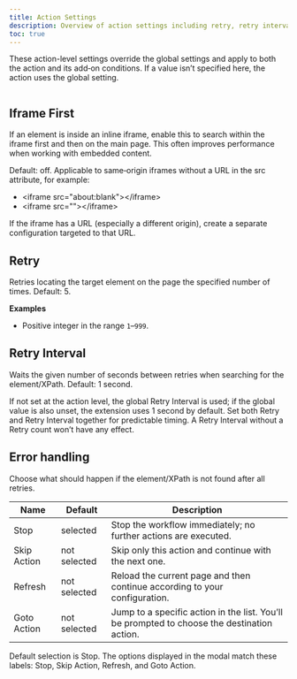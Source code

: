 ```yaml
---
title: Action Settings
description: Overview of action settings including retry, retry interval, iframe first, and error handling.
toc: true
---
```


These action-level settings override the global settings and apply to both the action and its add‑on conditions. If a value isn’t specified here, the action uses the global setting.

<img
  class="d-block mb-4 img-fluid rounded-3"
  src="/docs/[[config:docs_version]]/assets/img/action-settings.png"
  alt=""
/>

## Iframe First

If an element is inside an inline iframe, enable this to search within the iframe first and then on the main page. This often improves performance when working with embedded content.

Default: off. Applicable to same‑origin iframes without a URL in the src attribute, for example:

- &lt;iframe src="about:blank">&lt;/iframe>
- &lt;iframe src="">&lt;/iframe>

If the iframe has a URL (especially a different origin), create a separate configuration targeted to that URL.

## Retry

Retries locating the target element on the page the specified number of times. Default: 5.

**Examples**

- Positive integer in the range `1`–`999`.

## Retry Interval

Waits the given number of seconds between retries when searching for the element/XPath. Default: 1 second.

<Callout name="example-float" />

<Callout type="info">
  If not set at the action level, the global Retry Interval is used; if the global value is also unset, the extension
  uses 1 second by default.
</Callout>

<Callout type="warning">
  Set both Retry and Retry Interval together for predictable timing. A Retry Interval without a Retry count won’t have
  any effect.
</Callout>

## Error handling

Choose what should happen if the element/XPath is not found after all retries.

<table class="table">
  <thead>
    <tr>
      <th>Name</th>
      <th>Default</th>
      <th>Description</th>
    </tr>
  </thead>
  <tbody>
    <tr>
      <td>Stop</td>
      <td>selected</td>
      <td>Stop the workflow immediately; no further actions are executed.</td>
    </tr>
    <tr>
      <td>Skip Action</td>
      <td>not selected</td>
      <td>Skip only this action and continue with the next one.</td>
    </tr>
    <tr>
      <td>Refresh</td>
      <td>not selected</td>
      <td>Reload the current page and then continue according to your configuration.</td>
    </tr>
    <tr>
      <td>Goto Action</td>
      <td>not selected</td>
      <td>Jump to a specific action in the list. You’ll be prompted to choose the destination action.</td>
    </tr>
  </tbody>
</table>

<Callout type="info">
  Default selection is Stop. The options displayed in the modal match these labels: Stop, Skip Action, Refresh, and Goto
  Action.
</Callout>
